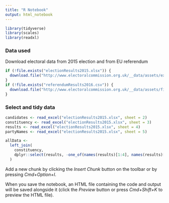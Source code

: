 ```yaml
---
title: "R Notebook"
output: html_notebook
---
```


```r
library(tidyverse)
library(scales)
library(readxl)
```

### Data used

Download electoral data from 2015 election and from EU referendum
```r
if (!file.exists("electionResults2015.xlsx")) {
  download.file("http://www.electoralcommission.org.uk/__data/assets/excel_doc/0011/189623/2015-UK-general-election-data-results-WEB.xlsx", "electionResults2015.xlsx")
}
if (!file.exists("referendumResults2016.csv")) {
  download.file("http://www.electoralcommission.org.uk/__data/assets/file/0014/212135/EU-referendum-result-data.csv",  "referendumResults2016.csv")
}

```

### Select and tidy data

```r
candidates <- read_excel("electionResults2015.xlsx", sheet = 2)
constituency <- read_excel("electionResults2015.xlsx", sheet = 3)
results <- read_excel("electionResults2015.xlsx", sheet = 4)
partyNames <- read_excel("electionResults2015.xlsx", sheet = 5)

allData <- 
  left_join(
    constituency, 
    dplyr::select(results, -one_of(names(results)[1:4], names(results)[6:9]))
  )

```
Add a new chunk by clicking the *Insert Chunk* button on the toolbar or by pressing *Cmd+Option+I*.

When you save the notebook, an HTML file containing the code and output will be saved alongside it (click the *Preview* button or press *Cmd+Shift+K* to preview the HTML file).
